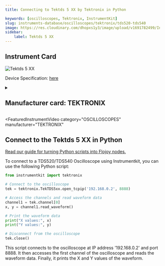 ```yaml
---
title: Connecting to Tektds 5 XX by Tektronix in Python

keywords: [oscilloscopes, Tektronix, InstrumentKit] 
slug: instruments-database/oscilloscopes/tektronix/tds520-tds540 
image: https://res.cloudinary.com/dhopxs1y3/image/upload/v1691782499/Instruments/Oscilloscopes/TDS520-TDS540/TDS520-TDS540.jpg
sidebar:
    label: Tektds 5 XX 
---
```



## Instrument Card



![Tektds 5 XX](https://res.cloudinary.com/dhopxs1y3/image/upload/v1691782499/Instruments/Oscilloscopes/TDS520-TDS540/TDS520-TDS540.jpg)

Device Specification: [here](https://xdevs.com/doc/Tektronix/TDS520/TEKTRONIX_Company_Ad_TDS520_w_Datasheet.pdf)

<details style={{ marginTop: "15px"}}>
<summary><h2 style={{display:'inline'}}>Manufacturer card: TEKTRONIX</h2></summary>

![TEKTRONIX](https://res.cloudinary.com/dhopxs1y3/image/upload/v1692806108/Instruments/Vendor%20Logos/Tektronix.png)

Tektronix, Inc., historically widely known as Tek, is an American company best known for manufacturing test and measurement devices such as [oscilloscopes](https://en.wikipedia.org/wiki/Oscilloscope), [logic analyzers](https://en.wikipedia.org/wiki/Logic_analyzer), and video and mobile test protocol equipment.

- Headquarters: USA
- Yearly Revenue (millions, USD): 5800
- Vendor Website: [here](https://www.tek.com/en)

</details>


<FeaturedInstrumentVideo
  category="OSCILLOSCOPES"
  manufacturer="TEKTRONIX"
></FeaturedInstrumentVideo>

## Connect to the Tektds 5 XX in Python

[Read our guide for turning Python scripts into Flojoy nodes.](https://docs.flojoy.ai/contribution/blocks/custom-flojoy-block/)


<Tabs>

<TabItem value="Flojoy" label="Flojoy" className="flojoy-instrument-tabs">

<NodeCardCollection category='OSCILLOSCOPES' manufacturer='TEKTRONIX'></NodeCardCollection>

</TabItem>
<TabItem value="InstrumentKit" label="InstrumentKit">

To connect to a TDS520/TDS540 Oscilloscope using Instrumentkit, you can use the following Python script:

```python
from instrumentkit import tektronix

# Connect to the oscilloscope
tek = tektronix.TekTDS5xx.open_tcpip('192.168.0.2', 8888)

# Access the channels and read waveform data
channel1 = tek.channel[0]
x, y = channel1.read_waveform()

# Print the waveform data
print("X values:", x)
print("Y values:", y)

# Disconnect from the oscilloscope
tek.close()
```

This script connects to the oscilloscope at IP address '192.168.0.2' and port 8888. It then accesses the first channel of the oscilloscope and reads the waveform data. Finally, it prints the X and Y values of the waveform.

</TabItem>
</Tabs>